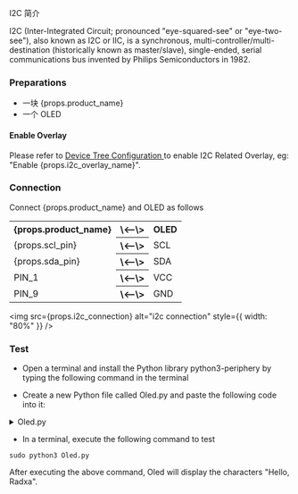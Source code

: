 I2C 简介

I2C (Inter-Integrated Circuit; pronounced "eye-squared-see" or "eye-two-see"), also known as I2C or IIC, is a synchronous, multi-controller/multi-destination (historically known as master/slave), single-ended, serial communications bus invented by Philips Semiconductors in 1982.

### Preparations

<ul>
    <li>一块 {props.product_name}</li>
    <li>一个 OLED </li>
</ul>

#### Enable Overlay

Please refer to <a href="../os-config/rsetup#overlays"> Device Tree Configuration </a> to enable I2C Related Overlay, eg: "Enable {props.i2c_overlay_name}".

### Connection

<p>Connect {props.product_name} and OLED as follows </p>

<table>
  <tr>
    <th>{props.product_name}</th>
    <th>\<--\></th>
    <th>OLED</th>
  </tr>
  <tr>
    <td>{props.scl_pin}</td>
    <th>\<--\></th>
    <td>SCL</td>
  </tr>
  <tr>
    <td>{props.sda_pin}</td>
    <th>\<--\></th>
    <td>SDA</td>
  </tr>
  <tr>
    <td>PIN_1</td>
    <th>\<--\></th>
    <td>VCC</td>
  </tr>
  <tr>
    <td>PIN_9</td>
    <th>\<--\></th>
    <td>GND</td>
  </tr>
</table>

<img src={props.i2c_connection} alt="i2c connection" style={{ width: "80%" }} />

### Test

- Open a terminal and install the Python library python3-periphery by typing the following command in the terminal

- Create a new Python file called Oled.py and paste the following code into it:

<details>
    <summary>Oled.py</summary>

    <code>
    \#!/usr/bin/env python3\
    \# -*- encoding: utf-8 -*-

    from periphery import I2C

    class Oled:
      def __init__(self, bus, dev_addr):
        self.bus = I2C(bus)
        self.dev_addr = dev_addr
        self.size = 16
        self.max_column = 128
        self.oled_data = 0x40
        self.oled_init()

      def oled_write_cmd(self, cmd):
        self.bus.transfer(self.dev_addr, [I2C.Message([0x00, cmd])])

      def oled_init(self):
        print("... init ...")
        time.sleep(1)
        self.oled_write_cmd(0xAE)
        self.oled_write_cmd(0x00)
        self.oled_write_cmd(0x10)
        self.oled_write_cmd(0x40)
        self.oled_write_cmd(0xB0)
        self.oled_write_cmd(0x81)
        self.oled_write_cmd(0xFF)
        self.oled_write_cmd(0xA1)
        self.oled_write_cmd(0xA6)
        self.oled_write_cmd(0xA8)
        self.oled_write_cmd(0x3F)
        self.oled_write_cmd(0xC8)
        self.oled_write_cmd(0xD3)
        self.oled_write_cmd(0x00)
        self.oled_write_cmd(0xD5)
        self.oled_write_cmd(0x80)
        self.oled_write_cmd(0xD9)
        self.oled_write_cmd(0x22)
        self.oled_write_cmd(0xDA)
        self.oled_write_cmd(0x12)
        self.oled_write_cmd(0xDB)
        self.oled_write_cmd(0x20)
        self.oled_write_cmd(0x8D)
        self.oled_write_cmd(0x14)
        self.oled_write_cmd(0xAF)

      def oled_clear(self, clear_data):
        for i in range(8):
          self.oled_write_cmd(0xB0 + i)
          # page0-page1
          self.oled_write_cmd(0x00)
          # low column start address
          self.oled_write_cmd(0x10)
          # high column start address
          for j in range(128):
            self.oled_write_data(clear_data)

      def oled_display_on(self):
        self.oled_write_cmd(0x8D)
        self.oled_write_cmd(0x14)
        self.oled_write_cmd(0xAF)

      def oled_display_off(self):
        self.oled_write_cmd(0x8E)
        self.oled_write_cmd(0x8D)
        self.oled_write_cmd(0x10)

      def oled_set_pos(self, x, y):
        self.oled_write_cmd(0xB0 + y)
        self.oled_write_cmd(x&0x0f)
        self.oled_write_cmd(((x&0xf0)>>4)|0x10)

      def oled_show_char(self, x, y, chr):
        c = chr - ord(' ')
        if x > self.max_column:
          x = 0
          y += 2

        if self.size == 16:
          self.oled_set_pos(x, y)
          for i in range(8):
            self.bus.transfer(self.bus.transfer(self.dev_addr, [self.oled_data, F8X16[c*16+i]]))
          self.oled_set_pos(x, y+1)
          for i in range(8):
            self.bus.transfer(self.bus.transfer(self.dev_addr, [self.oled_data, F8X16[c*16+i+8]]))
        else:
          self.oled_set_pos(x, y)
          for i in range(6):
            self.bus.transfer(self.bus.transfer(self.dev_addr, [self.oled_data, F6x8[c][i]]))

    if __name__ == "main":
      oled = Oled("/dev/i2c-8", 0x3c)
      oled.oled_show_char(0, 0, 'radxa')
      oled.oled_clear()
    </code>
</details>

- In a terminal, execute the following command to test

```
sudo python3 Oled.py
```

After executing the above command, Oled will display the characters "Hello, Radxa".
